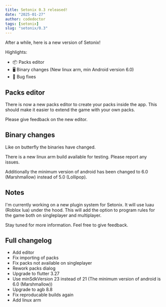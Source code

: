 ```yaml
---
title: Setonix 0.3 released!
date: "2025-01-27"
author: codedoctor
tags: [setonix]
slug: "setonix/0.3"
---
```


After a while, here is a new version of Setonix!

Highlights:

* 📦 Packs editor
* 🖥️ Binary changes (New linux arm, min Android version 6.0)
* 🐞 Bug fixes

## Packs editor

There is now a new packs editor to create your packs inside the app. This should make it easier to extend the game with your own packs.

Please give feedback on the new editor.

## Binary changes

Like on butterfly the binaries have changed.

There is a new linux arm build available for testing. Please report any issues.

Additionally the minimum version of android has been changed to 6.0 (Marshmallow) instead of 5.0 (Lollipop).

## Notes

I'm currently working on a new plugin system for Setonix. It will use luau (Roblox lua) under the hood. This will add the option to program rules for the game both on singleplayer and multiplayer.

Stay tuned for more information. Feel free to give feedback.

## Full changelog

* Add editor
* Fix importing of packs
* Fix packs not available on singleplayer
* Rework packs dialog
* Upgrade to flutter 3.27
* Use minSdkVersion 23 instead of 21 (The minimum version of android is 6.0 (Marshmallow))
* Upgrade to agb 8.8
* Fix reproducable builds again
* Add linux arm
